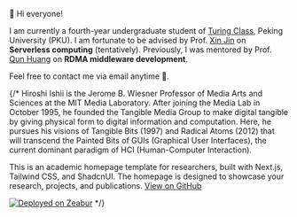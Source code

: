 🫡 Hi everyone! 

I am currently a fourth-year undergraduate student of [Turing Class](https://cfcs.pku.edu.cn/english/research/turing_program/introduction1/index.htm), Peking University (PKU). I am fortunate to be advised by Prof. [Xin Jin](https://xinjin.github.io/) on **Serverless computing** (tentatively).
Previously, I was mentored by Prof. [Qun Huang](https://huangqundl.github.io/) on **RDMA middleware development**.

Feel free to contact me via email anytime 🤩.

{/* Hiroshi Ishii is the Jerome B. Wiesner Professor of Media Arts and Sciences at the MIT Media Laboratory. After joining the Media Lab in October 1995, he founded the Tangible Media Group to make digital tangible by giving physical form to digital information and computation. Here, he pursues his visions of Tangible Bits (1997) and Radical Atoms (2012) that will transcend the Painted Bits of GUIs (Graphical User Interfaces), the current dominant paradigm of HCI (Human-Computer Interaction).

This is an academic homepage template for researchers, built with Next.js, Tailwind CSS, and ShadcnUI. The homepage is designed to showcase your research, projects, and publications. [View on GitHub](https://github.com/anxndsgn/academic-homepage-template)

[![Deployed on Zeabur](https://zeabur.com/deployed-on-zeabur-light.svg)](https://zeabur.com?referralCode=anxndsgn&utm_source=anxndsgn&utm_campaign=oss) */}
